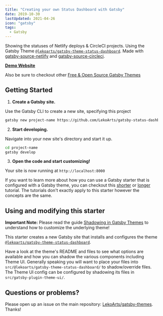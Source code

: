 ```yaml
---
title: "Creating your own Status Dashboard with Gatsby"
date: 2019-10-30
lastUpdated: 2021-04-26
icon: "gatsby"
tags:
  - Gatsby
---
```


Showing the statuses of Netlify deploys & CircleCI projects. Using the Gatsby Theme [`@lekoarts/gatsby-theme-status-dashboard`](https://github.com/LekoArts/gatsby-themes/tree/main/themes/gatsby-theme-status-dashboard). Made with [gatsby-source-netlify](https://github.com/LekoArts/gatsby-source-netlify) and [gatsby-source-circleci](https://github.com/LekoArts/gatsby-source-circleci).

[**Demo Website**](https://status.lekoarts.de)

Also be sure to checkout other [Free & Open Source Gatsby Themes](https://themes.lekoarts.de)

## Getting Started

1. **Create a Gatsby site.**

Use the Gatsby CLI to create a new site, specifying this project

```sh
gatsby new project-name https://github.com/LekoArts/gatsby-status-dashboard
```

2. **Start developing.**

Navigate into your new site's directory and start it up.

```sh
cd project-name
gatsby develop
```

3. **Open the code and start customizing!**

Your site is now running at `http://localhost:8000`

If you want to learn more about how you can use a Gatsby starter that is configured with a Gatsby theme, you can checkout this [shorter](https://www.gatsbyjs.org/docs/themes/using-a-gatsby-theme/) or [longer](https://www.gatsbyjs.org/tutorial/using-a-theme/) tutorial. The tutorials don't exactly apply to this starter however the concepts are the same.

## Using and modifying this starter

**Important Note:** Please read the guide [Shadowing in Gatsby Themes](https://www.gatsbyjs.org/docs/themes/shadowing/) to understand how to customize the underlying theme!

This starter creates a new Gatsby site that installs and configures the theme [`@lekoarts/gatsby-theme-status-dashboard`](https://github.com/LekoArts/gatsby-themes/tree/main/themes/gatsby-theme-status-dashboard).

Have a look at the theme's README and files to see what options are available and how you can shadow the various components including Theme UI. Generally speaking you will want to place your files into `src/@lekoarts/gatsby-theme-status-dashboard/` to shadow/override files. The Theme UI config can be configured by shadowing its files in `src/gatsby-plugin-theme-ui/`.

## Questions or problems?

Please open up an issue on the main repository: [LekoArts/gatsby-themes](https://github.com/LekoArts/gatsby-themes). Thanks!
